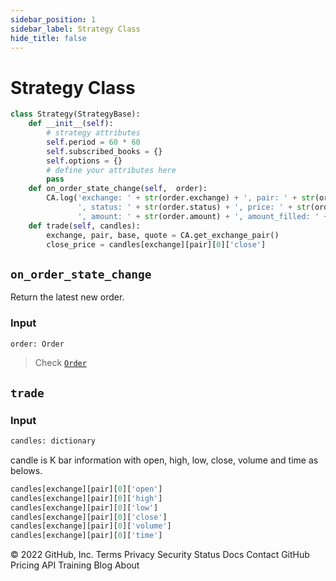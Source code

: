 ```yaml
---
sidebar_position: 1
sidebar_label: Strategy Class
hide_title: false
---
```



# Strategy Class

```py
class Strategy(StrategyBase):
    def __init__(self):
        # strategy attributes
        self.period = 60 * 60
        self.subscribed_books = {}
        self.options = {}
        # define your attributes here
        pass
    def on_order_state_change(self,  order):
        CA.log('exchange: ' + str(order.exchange) + ', pair: ' + str(order.pair) + ', type: ' + str(order.type) +
               ', status: ' + str(order.status) + ', price: ' + str(order.price) +
               ', amount: ' + str(order.amount) + ', amount_filled: ' + str(order.amount_filled))
    def trade(self, candles):
        exchange, pair, base, quote = CA.get_exchange_pair()
        close_price = candles[exchange][pair][0]['close']
```

## `on_order_state_change`

Return the latest new order.

### Input

```py
order: Order
```
> Check [`Order`](/docs/developer/api/python/ca-objects/order)
## `trade`

### Input

```py
candles: dictionary
```

candle is K bar information with open, high, low, close, volume and time as belows.

```python
candles[exchange][pair][0]['open']
candles[exchange][pair][0]['high']
candles[exchange][pair][0]['low']
candles[exchange][pair][0]['close']
candles[exchange][pair][0]['volume']
candles[exchange][pair][0]['time']
```
© 2022 GitHub, Inc.
Terms
Privacy
Security
Status
Docs
Contact GitHub
Pricing
API
Training
Blog
About
